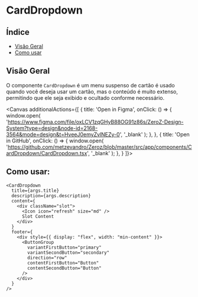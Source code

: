 
<Meta of={CardDropdown} />

# CardDropdown

## Índice

- [Visão Geral](#visão-geral)
- [Como usar](#como-usar)

## Visão Geral

O componente `CardDropdown` é um menu suspenso de cartão é usado quando você deseja usar um cartão, mas o conteúdo é muito extenso, permitindo que ele seja exibido e ocultado conforme necessário.

<Canvas additionalActions={[
    {
      title: 'Open in Figma', 
      onClick: () => {
        window.open(
          'https://www.figma.com/file/oxLCV1zqGHyB88OG91z86s/ZeroZ-Design-System?type=design&node-id=2168-3564&mode=design&t=HveeJ0emyZvlNEZy-0',
          '_blank'
        );
      },
    },
    {
      title: 'Open in GitHub',
      onClick: () => {
        window.open(
          'https://github.com/metzevandro/Zeroz/blob/master/src/app/components/CardDropdown/CardDropdown.tsx',
          '_blank'
        );
      },
    }
  ]}>
  <Story/>

</Canvas>

## Como usar:

```tsx
<CardDropdown
  title={args.title}
  description={args.description}
  content={
    <div className="slot">
      <Icon icon="refresh" size="md" />
      Slot Content
    </div>
  }
  footer={
    <div style={{ display: "flex", width: "min-content" }}>
      <ButtonGroup
        variantFirstButton="primary"
        variantSecondButton="secondary"
        direction="row"
        contentFirstButton="Button"
        contentSecondButton="Button"
      />
    </div>
  }
/>
```
